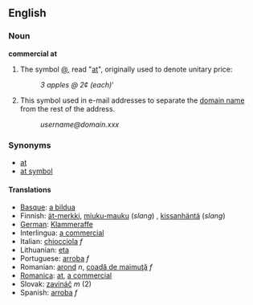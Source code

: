 ==English==
=== Noun ===
'''commercial at'''

#The symbol [[@]], read "[[at]]", originally used to denote unitary price:
#:''3 apples @ 2¢ (each)'''
#This symbol used in e-mail addresses to separate the [[domain name]] from the rest of the address.
#:''username@domain.xxx''

===Synonyms===
*[[at]]
*[[at symbol]]

==== Translations ====
*[[Basque]]: [[a bildua]]
*Finnish: [[ät-merkki]], [[miuku-mauku]] (''slang'') <!--belongs under Finnish entry ("the miaow sign")-->, [[kissanhäntä]] (''slang'') <!--belongs under Finnish entry literally "cat’s tail") -->
*[[German]]: [[Klammeraffe]]
*Interlingua: [[a commercial]]
*Italian: [[chiocciola]] ''f'' <!--belongs under Italian entry (literally "snail") -->
*Lithuanian: [[eta]]
*Portuguese: [[arroba]] ''f''
*Romanian: [[arond]] ''n'', [[coadă de maimuţă]] ''f'' <!--belongs under Romanian entry (literally "monkey-tail") -->
*[[Romanica]]: [[at]], [[a commercial]]
*Slovak: [[zavináč]] ''m'' (2)
*Spanish: [[arroba]] ''f''